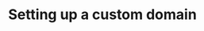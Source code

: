 ---
title: "Setting up a custom domain"
description: "If you want to have a custom domain, see below"
---
